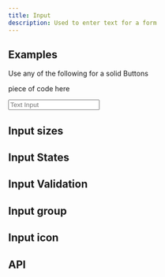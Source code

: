```yaml
---
title: Input
description: Used to enter text for a form
---
```



## Examples

Use any of the following for a solid Buttons

piece of code here

<Input placeholder="Text Input" />

## Input sizes

## Input States

## Input Validation

## Input group

## Input icon

## API
